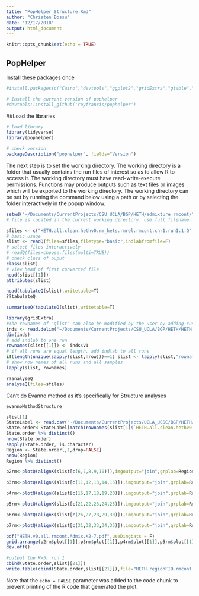 ```yaml
---
title: "PopHelper_Structure.Rmd"
author: "Christen Bossu"
date: "12/17/2018"
output: html_document
---
```


```r
knitr::opts_chunk$set(echo = TRUE)
```

## PopHelper

Install these packages once
```r
#install.packages(c("Cairo","devtools","ggplot2","gridExtra","gtable","tidyr"),dependencies=T)

# Install the current version of pophelper
#devtools::install_github('royfrancis/pophelper')
```

##Load the libraries
```r
# load library
library(tidyverse)
library(pophelper)

# check version
packageDescription("pophelper", fields="Version")
```

The next step is to set the working directory. The working directory is a folder that usually contains the run files of interest so as to allow R to access it. The working directory must have read-write-execute permissions. Functions may produce outputs such as text files or images which will be exported to the working directory. The working directory can be set by running the command below using a path or by selecting the folder interactively in the popup window.
```r
setwd("~/Documents/CurrentProjects/CSU_UCLA/BGP/HETH/admixture_rmcont/")
# file is located in the current working directory. use full filename.

sfiles <- c("HETH.all.clean.hethv0.rm_hets.rmrel.rmcont.chr1.run1.1.Q","HETH.all.clean.hethv0.rm_hets.rmrel.rmcont.chr1.run2.1.Q","HETH.all.clean.hethv0.rm_hets.rmrel.rmcont.chr1.run3.1.Q","HETH.all.clean.hethv0.rm_hets.rmrel.rmcont.chr1.run4.1.Q","HETH.all.clean.hethv0.rm_hets.rmrel.rmcont.chr1.run5.1.Q","HETH.all.clean.hethv0.rm_hets.rmrel.rmcont.chr1.run1.2.Q","HETH.all.clean.hethv0.rm_hets.rmrel.rmcont.chr1.run2.2.Q","HETH.all.clean.hethv0.rm_hets.rmrel.rmcont.chr1.run3.2.Q","HETH.all.clean.hethv0.rm_hets.rmrel.rmcont.chr1.run4.2.Q","HETH.all.clean.hethv0.rm_hets.rmrel.rmcont.chr1.run5.2.Q","HETH.all.clean.hethv0.rm_hets.rmrel.rmcont.chr1.run1.3.Q","HETH.all.clean.hethv0.rm_hets.rmrel.rmcont.chr1.run2.3.Q","HETH.all.clean.hethv0.rm_hets.rmrel.rmcont.chr1.run3.3.Q","HETH.all.clean.hethv0.rm_hets.rmrel.rmcont.chr1.run4.3.Q","HETH.all.clean.hethv0.rm_hets.rmrel.rmcont.chr1.run5.3.Q","HETH.all.clean.hethv0.rm_hets.rmrel.rmcont.chr1.run1.4.Q","HETH.all.clean.hethv0.rm_hets.rmrel.rmcont.chr1.run2.4.Q","HETH.all.clean.hethv0.rm_hets.rmrel.rmcont.chr1.run3.4.Q","HETH.all.clean.hethv0.rm_hets.rmrel.rmcont.chr1.run4.4.Q","HETH.all.clean.hethv0.rm_hets.rmrel.rmcont.chr1.run5.4.Q","HETH.all.clean.hethv0.rm_hets.rmrel.rmcont.chr1.run1.5.Q","HETH.all.clean.hethv0.rm_hets.rmrel.rmcont.chr1.run2.5.Q","HETH.all.clean.hethv0.rm_hets.rmrel.rmcont.chr1.run3.5.Q","HETH.all.clean.hethv0.rm_hets.rmrel.rmcont.chr1.run4.5.Q","HETH.all.clean.hethv0.rm_hets.rmrel.rmcont.chr1.run5.5.Q","HETH.all.clean.hethv0.rm_hets.rmrel.rmcont.chr1.run1.6.Q","HETH.all.clean.hethv0.rm_hets.rmrel.rmcont.chr1.run2.6.Q","HETH.all.clean.hethv0.rm_hets.rmrel.rmcont.chr1.run3.6.Q","HETH.all.clean.hethv0.rm_hets.rmrel.rmcont.chr1.run4.6.Q","HETH.all.clean.hethv0.rm_hets.rmrel.rmcont.chr1.run5.6.Q","HETH.all.clean.hethv0.rm_hets.rmrel.rmcont.chr1.run1.7.Q","HETH.all.clean.hethv0.rm_hets.rmrel.rmcont.chr1.run2.7.Q","HETH.all.clean.hethv0.rm_hets.rmrel.rmcont.chr1.run3.7.Q","HETH.all.clean.hethv0.rm_hets.rmrel.rmcont.chr1.run4.7.Q","HETH.all.clean.hethv0.rm_hets.rmrel.rmcont.chr1.run5.7.Q")
# basic usage
slist <- readQ(files=sfiles,filetype="basic",indlabfromfile=F)
# select files interactively
# readQ(files=choose.files(multi=TRUE))
# check class of ouput
class(slist)
# view head of first converted file
head(slist[[1]])
attributes(slist)

head(tabulateQ(slist),writetable=T)
??tabulateQ
```
```r
summariseQ(tabulateQ(slist),writetable=T)
```
```r
library(gridExtra)
#The rownames of ‘qlist’ can also be modified by the user by adding custom individual labels.
inds <- read.delim("~/Documents/CurrentProjects/CSU_UCLA/BGP/HETH/HETH.all.clean.hethv0.rm_hets.rmrel.ind",header=FALSE,stringsAsFactors=F)
dim(inds)
# add indlab to one run
rownames(slist[[1]]) <- inds$V1
# if all runs are equal length, add indlab to all runs
if(length(unique(sapply(slist,nrow)))==1) slist <- lapply(slist,"rownames<-",inds$V1)
# show row names of all runs and all samples
lapply(slist, rownames)

??analyseQ
analyseQ(files=sfiles)

```

Can't do Evanno method as it's specifically for Structure analyses
```
evannoMethodStructure

```

```r
slist[1]
StateLabel <- read.csv("~/Documents/CurrentProjects/UCLA_UCSC/BGP/HETH/HETH.Plate1_4.meta.final_fixed.csv",header=T,stringsAsFactors=F) %>% dplyr::select(Sample,ClimGroup,MapNum) %>% filter(Sample %in% row.names(slist[1]$`HETH.all.clean.hethv0.rm_hets.rmrel.rmcont.chr1.run1.1.Q`)) 
State.order<-StateLabel[match(rownames(slist[1]$`HETH.all.clean.hethv0.rm_hets.rmrel.rmcont.chr1.run1.1.Q`), StateLabel$Sample), ] %>% dplyr::select(ClimGroup,MapNum,Sample) 
State.order %>% distinct()
nrow(State.order)
sapply(State.order, is.character)
Region <- State.order[,1,drop=FALSE]
nrow(Region)
Region %>% distinct()

p2rm<-plotQ(alignK(slist[c(6,7,8,9,10)]),imgoutput="join",grplab=Region,returnplot=T,exportplot=F,subsetgrp=c("NM1","AZ3","AZ1","AZ4","AZ2","UT1","Yosemite","CA1","CA2","CA3","AK1","AK3","HaidaGwaii","AK2","AK4","PrinceRupert", "Exstew", "Kispiox", "Whistler", "Golden","Maxan","FortFraser","MacKenzie","Hudson'sHope","Swan","PA1","ME2"),ordergrp=T,grplabsize=1,linesize=0.5,pointsize=2,grplabangle=90,grplabheight = 14)

p3rm<-plotQ(alignK(slist[c(11,12,13,14,15)]),imgoutput="join",grplab=Region,returnplot=T,exportplot=F,subsetgrp=c("NM1","AZ3","AZ1","AZ4","AZ2","UT1","Yosemite","CA1","CA2","CA3","AK1","AK3","HaidaGwaii","AK2","AK4","PrinceRupert", "Exstew", "Kispiox", "Whistler", "Golden","Maxan","FortFraser","MacKenzie","Hudson'sHope","Swan","PA1","ME2"),ordergrp=T,grplabsize=1,linesize=0.5,pointsize=2,grplabangle=90,grplabheight = 14)

p4rm<-plotQ(alignK(slist[c(16,17,18,19,20)]),imgoutput="join",grplab=Region,returnplot=T,exportplot=F,subsetgrp=c("NM1","AZ3","AZ1","AZ4","AZ2","UT1","Yosemite","CA1","CA2","CA3","AK1","AK3","HaidaGwaii","AK2","AK4","PrinceRupert", "Exstew", "Kispiox", "Whistler", "Golden","Maxan","FortFraser","MacKenzie","Hudson'sHope","Swan","PA1","ME2"),ordergrp=T,grplabsize=1,linesize=0.5,pointsize=2,grplabangle=90,grplabheight = 14)

p5rm<-plotQ(alignK(slist[c(21,22,23,24,25)]),imgoutput="join",grplab=Region,returnplot=T,exportplot=F,subsetgrp=c("NM1","AZ3","AZ1","AZ4","AZ2","UT1","Yosemite","CA1","CA2","CA3","AK1","AK3","HaidaGwaii","AK2","AK4","PrinceRupert", "Exstew", "Kispiox", "Whistler", "Golden","Maxan","FortFraser","MacKenzie","Hudson'sHope","Swan","PA1","ME2"),ordergrp=T,grplabsize=1,linesize=0.5,pointsize=2,grplabangle=90,grplabheight = 14)

p6rm<-plotQ(alignK(slist[c(26,27,28,29,30)]),imgoutput="join",grplab=Region,returnplot=T,exportplot=F,subsetgrp=c("NM1","AZ3","AZ1","AZ4","AZ2","UT1","Yosemite","CA1","CA2","CA3","AK1","AK3","HaidaGwaii","AK2","AK4","PrinceRupert", "Exstew", "Kispiox", "Whistler", "Golden","Maxan","FortFraser","MacKenzie","Hudson'sHope","Swan","PA1","ME2"),ordergrp=T,grplabsize=1,linesize=0.5,pointsize=2,grplabangle=90,grplabheight = 14)

p7rm<-plotQ(alignK(slist[c(31,32,33,34,35)]),imgoutput="join",grplab=Region,returnplot=T,exportplot=F,subsetgrp=c("NM1","AZ3","AZ1","AZ4","AZ2","UT1","Yosemite","CA1","CA2","CA3","AK1","AK3","HaidaGwaii","AK2","AK4","PrinceRupert", "Exstew", "Kispiox", "Whistler", "Golden","Maxan","FortFraser","MacKenzie","Hudson'sHope","Swan","PA1","ME2"),ordergrp=T,grplabsize=1,linesize=0.5,pointsize=2,grplabangle=90,grplabheight = 14)

pdf("HETH.v0.all.rmcont.Admix.K2-7.pdf",useDingbats = F)
grid.arrange(p2rm$plot[[1]],p3rm$plot[[1]],p4rm$plot[[1]],p5rm$plot[[1]],p6rm$plot[[1]],p7rm$plot[[1]],layout_matrix=matrix(c(1,2,3,4,5,6),ncol=2,byrow=T))
dev.off()
```

```r
#output the K=5, run 1
cbind(State.order,slist[[21]])
write.table(cbind(State.order,slist[[21]]),file="HETH.regionFID.rmcont.K5.run1.admixture.indivq",quote=F,sep="\t")
```
Note that the `echo = FALSE` parameter was added to the code chunk to prevent printing of the R code that generated the plot.
